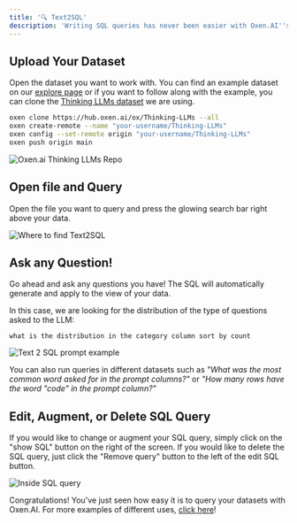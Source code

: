 ```yaml
---
title: '🔍 Text2SQL'
description: 'Writing SQL queries has never been easier with Oxen.AI''s Text2SQL feature. All you need is a natural language question and you instantly get a SQL query generated for you which you can edit however you''d like.'
---
```


## Upload Your Dataset

Open the dataset you want to work with. You can find an example dataset on our [explore page](https://www.oxen.ai/explore) or if you want to follow along with the example, you can clone the [Thinking LLMs dataset](https://www.oxen.ai/ox/Thinking-LLMs) we are using.

```bash
oxen clone https://hub.oxen.ai/ox/Thinking-LLMs --all
oxen create-remote --name "your-username/Thinking-LLMs"
oxen config --set-remote origin "your-username/Thinking-LLMs"
oxen push origin main
```

<img
  className="block"
  src="/images/thinking_llms.png"
  alt="Oxen.ai Thinking LLMs Repo"
/>

## Open file and Query

Open the file you want to query and press the glowing search bar right above your data.


<img
  className="block"
  src="/images/text2sql.png"
  alt="Where to find Text2SQL"
/>

## Ask any Question!

Go ahead and ask any questions you have! The SQL will automatically generate and apply to the view of your data.

In this case, we are looking for the distribution of the type of questions asked to the LLM:

```
what is the distribution in the category column sort by count
```

<img
  className="block"
  src="/images/count_dist.png"
  alt="Text 2 SQL prompt example"
/>

You can also run queries in different datasets such as *"What was the most common word asked for in the prompt columns?"* or *"How many rows have the word "code" in the prompt column?"*

## Edit, Augment, or Delete SQL Query

If you would like to change or augment your SQL query, simply click on the "show SQL" button on the right of the screen. If you would like to delete the SQL query, just click the "Remove query" button to the left of the edit SQL button.

<img
  className="block"
  src="/images/inside_sql.png"
  alt="Inside SQL query"
/>

Congratulations! You've just seen how easy it is to query your datasets with Oxen.AI. For more examples of different uses, [click here](/use-cases/sentiment-analysis.mdx)!